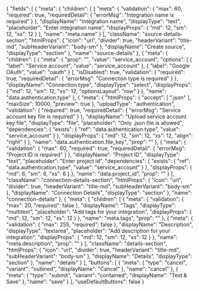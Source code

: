 {
    "fields": [
        {
            "meta": {
                "children": [
                    {
                        "meta": {
                            "validation": {
                                "max": 60,
                                "required": true,
                                "requiredDetail": {
                                    "errorMsg": "Integration name is required"
                                }
                            },
                            "displayName": "Integration name",
                            "displayType": "text",
                            "placeholder": "Enter integration name",
                            "displayProps": {
                                "md": 12,
                                "sm": 12,
                                "xs": 12
                            }
                        },
                        "name": "meta.name"
                    }
                ],
                "className": "source-details-section",
                "htmlProps": {
                    "icon": "url",
                    "divider": true,
                    "headerVariant": "title-md",
                    "subHeaderVariant": "body-sm"
                },
                "displayName": "Create source",
                "displayType": "section"
            },
            "name": "source-details"
        },
        {
            "meta": {
                "children": [
                    {
                        "meta": {
                            "prop": "",
                            "value": "service_account",
                            "options": [
                                {
                                    "label": "Service account",
                                    "value": "service_account"
                                },
                                {
                                    "label": "Google OAuth",
                                    "value": "oauth"
                                }
                            ],
                            "isDisabled": true,
                            "validation": {
                                "required": true,
                                "requiredDetail": {
                                    "errorMsg": "Connection type is required"
                                }
                            },
                            "displayName": "Connection type",
                            "displayType": "select",
                            "displayProps": {
                                "md": 12,
                                "sm": 12,
                                "xs": 12,
                                "optionsLayout": "row"
                            }
                        },
                        "name": "data.authentication.type"
                    },
                    {
                        "meta": {
                            "htmlProps": {
                                "accept": [
                                    ".json"
                                ],
                                "maxSize": 10000,
                                "preview": true
                            },
                            "uploadType": "authentication",
                            "validation": {
                                "required": true,
                                "requiredDetail": {
                                    "errorMsg": "Service account key file is required"
                                }
                            },
                            "displayName": "Upload service account key file",
                            "displayType": "file",
                            "placeholder": "Only .json file is allowed",
                            "dependencies": {
                                "exists": {
                                    "ref": "data.authentication.type",
                                    "value": "service_account"
                                }
                            },
                            "displayProps": {
                                "md": 12,
                                "sm": 12,
                                "xs": 12,
                                "align": "right"
                            }
                        },
                        "name": "data.authentication.file_key",
                        "prop": ""
                    },
                    {
                        "meta": {
                            "validation": {
                                "max": 60,
                                "required": true,
                                "requiredDetail": {
                                    "errorMsg": "Project ID is required"
                                }
                            },
                            "displayName": "Project ID",
                            "displayType": "text",
                            "placeholder": "Enter project id",
                            "dependencies": {
                                "exists": {
                                    "ref": "data.authentication.type",
                                    "value": "service_account"
                                }
                            },
                            "displayProps": {
                                "md": 6,
                                "sm": 6,
                                "xs": 6
                            }
                        },
                        "name": "data.project_id",
                        "prop": ""
                    }
                ],
                "className": "connection-details-section",
                "htmlProps": {
                    "icon": "url",
                    "divider": true,
                    "headerVariant": "title-md",
                    "subHeaderVariant": "body-sm"
                },
                "displayName": "Connection Details",
                "displayType": "section"
            },
            "name": "connection-details"
        },
        {
            "meta": {
                "children": [
                    {
                        "meta": {
                            "validation": {
                                "max": 20,
                                "required": false
                            },
                            "displayName": "Tags",
                            "displayType": "multitext",
                            "placeholder": "Add tags for your integration",
                            "displayProps": {
                                "md": 12,
                                "sm": 12,
                                "xs": 12
                            }
                        },
                        "name": "meta.tags",
                        "prop": ""
                    },
                    {
                        "meta": {
                            "validation": {
                                "max": 255,
                                "required": false
                            },
                            "displayName": "Description",
                            "displayType": "textarea",
                            "placeholder": "Add description for your integration",
                            "displayProps": {
                                "md": 12,
                                "sm": 12,
                                "xs": 12
                            }
                        },
                        "name": "meta.description",
                        "prop": ""
                    }
                ],
                "className": "details-section",
                "htmlProps": {
                    "icon": "url",
                    "divider": true,
                    "headerVariant": "title-md",
                    "subHeaderVariant": "body-sm"
                },
                "displayName": "Details",
                "displayType": "section"
            },
            "name": "details"
        }
    ],
    "buttons": [
        {
            "meta": {
                "type": "cancel",
                "variant": "outlined",
                "displayName": "Cancel"
            },
            "name": "cancel"
        },
        {
            "meta": {
                "type": "submit",
                "variant": "contained",
                "displayName": "Test & Save"
            },
            "name": "save"
        }
    ],
    "useDefaultButtons": false
}